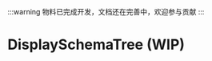 
:::warning
物料已完成开发，文档还在完善中，欢迎参与贡献
:::

# DisplaySchemaTree (WIP)

<SourceCode
  href="https://github.com/bytedance/flowgram.ai/tree/main/packages/materials/form-materials/src/components/display-schema-tree"
/>
